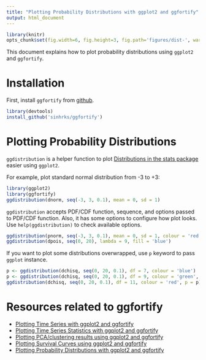```yaml
---
title: "Plotting Probability Distributions with ggplot2 and ggfortify"
output: html_document
---
```


```r
library(knitr)
opts_chunk$set(fig.width=6, fig.height=3, fig.path='figures/dist-', warning=FALSE)
```

This document explains how to plot probability distributions using `ggplot2` and `ggfortify`. 

# Installation

First, install `ggfortify` from [github](https://github.com/sinhrks/ggfortify).

```r
library(devtools)
install_github('sinhrks/ggfortify')
```

# Plotting Probability Distributions

`ggdistribution` is a helper function to plot [Distributions in the stats package](https://stat.ethz.ch/R-manual/R-devel/library/stats/html/Distributions.html) easier using `ggplot2`.

For example, plot standard normal distribution from -3 to +3:

```r
library(ggplot2)
library(ggfortify)
ggdistribution(dnorm, seq(-3, 3, 0.1), mean = 0, sd = 1)
```

`ggdistribution` accepts PDF/CDF function, sequence, and options passed to PDF/CDF function. Also, it has some options to configure how plot looks. Use `help(ggdistribution)` to check available options.

```r
ggdistribution(pnorm, seq(-3, 3, 0.1), mean = 0, sd = 1, colour = 'red')
ggdistribution(dpois, seq(0, 20), lambda = 9, fill = 'blue')
```

If you want to plot some distributions overwrapped, use `p` keyword to pass `ggplot` instance.

```r
p <- ggdistribution(dchisq, seq(0, 20, 0.1), df = 7, colour = 'blue')
p <- ggdistribution(dchisq, seq(0, 20, 0.1), df = 9, colour = 'green', p = p)
ggdistribution(dchisq, seq(0, 20, 0.1), df = 11, colour = 'red', p = p)
```

# Resources related to ggfortify

* [Plotting Time Series with ggplot2 and ggfortify](http://rpubs.com/sinhrks/plot_ts)
* [Plotting Time Series Statistics with ggplot2 and ggfortify](http://rpubs.com/sinhrks/plot_tsstats)
* [Plotting PCA/clustering results using ggplot2 and ggfortify](http://rpubs.com/sinhrks/plot_pca)
* [Plotting Survival Curves using ggplot2 and ggfortify](http://rpubs.com/sinhrks/plot_surv)
* [Plotting Probability Distributions with ggplot2 and ggfortify](http://rpubs.com/sinhrks/plot_dist)